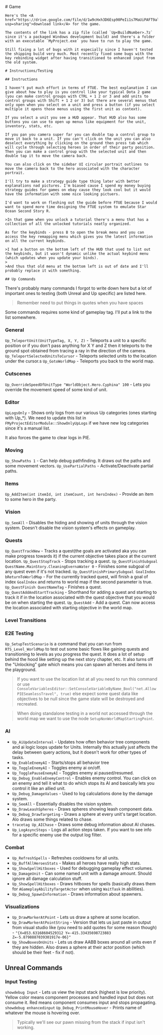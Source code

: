 
<main>
  <div class="m-2 mdx-content">
    # Game
    
    Here's the <A href="https://drive.google.com/file/d/1w9cHxh3D6Esp90PeIi1s7MaUiPAFT9al/view?usp=sharing">download link</A> for the game.

    The contents of the link has a zip file (called `Up<BuildNumber>.7z` since it's a packaged Windows development build) and there's a folder with an executable `MyProject.exe` you have to run to play the game.

    Still fixing a lot of bugs with it especially since I haven't tested the shipping build very much. Most recently fixed some bugs with the key rebinding widget after having transitioned to enhanced input from the old system.

    # Instructions/Testing

    ## Instructions

    I haven't put much effort in terms of FTUE. The best explanation I can give about how to play is you control like your typical Dota 2 game (you can make control groups with CTRL + 1 2 or 3 and add units to control groups with Shift + 1 2 or 3) but there are several menus that only open when you select on a unit and press a button (if you select multiple it opens those menus using the first unit as context).

    If you select a unit you see a HUD appear. That HUD also has some buttons you can use to open up menus like equipment for the unit, inventory, stats, etc.

    If you pan you camera super far you can double tap a control group to move it back to a unit. If you can't click on the unit you can also deselect everything by clicking on the ground then press tab which will cycle through selecting heroes in order of their party position. Then you can make a control group with the selected unit and then double tap it to move the camera back.

    You can also click on the sidebar UI circular portrait outlines to move the camera back to the hero associated with the character portrait.

    I'll try to make a strategy guide type thing later with better explanations nad pictures. I'm biased cause I spend my money buying strategy guides for games on ebay cause they look cool but it would have the information with some nice looking pictuers.

    I'd want to work on fleshing out the guide before FTUE because I would want to spend more time designing the FTUE system to emulate Star Ocean Second Story R.

    >In that game when you unlock a tutorial there's a menu that has a collection of all the unlocked tutorials neatly organized.

    As for the keybinds - press B to open the break menu and you can access the key remapping menu which gives you the latest information on all the current keybinds. 
    
    >I had a button on the bottom left of the HUD that used to list out the keybinds, but it wasn't dynamic unlike the actual keybind menu (which updates when you update your binds). 
    >
    >And thus that old menu at the bottom left is out of date and I'll probably replace it with something.

    ## Up Commands

There's probably many commands I forgot to write down here but a lot of important ones to testing (both Unreal and Up specific) are listed here.

> Remember need to put things in quotes when you have spaces

Some commands requires some kind of gameplay tag. I'll put a link to the list somewhere.

### General

`Up_TeleportUnit(UnitTypeTag, X, Y, Z)` - Teleports a unit to a specific position or if you don't pass anything for X Y and Z then it teleports to the ground spot obtained from tracing a ray in the direction of the camera.
`Up_TeleportSelectedUnitsToCursor` - Teleports selected units to the location under the cursor.s
`Up_GotoWorldMap` - Teleports you back to the world map.

### Cutscenes

`Up_OverrideSpeedOfUnitType "WorldObject.Hero.Cyphina" 100` - Lets you override the movement speed of some kind of unit.

### Editor

`UpLogsOnly` - Shows only logs from our various Up categories (ones starting with Up\_\*). We need to update this list in `FMyProjectEditorModule::ShowOnlyUpLogs` if we have new log categories since it's a manual list.

It also forces the game to clear logs in PIE.

### Moving

`Up_ShowPaths 1` - Can help debug pathfinding. It draws out the paths and some movement vectors.
`Up_UsePartialPaths` - Activate/Deactivate partial paths.

### Items

`Up_AddItem(int itemId, int itemCount, int heroIndex)` - Provide an item to some hero in the party.

### Vision

`Up_SeeAll` - Disables the hiding and showing of units through the vision system. Doesn't disable the vision system's effects on gameplay.

### Quests

`Up_QuestTrackNew` - Tracks a quest(the goals are activated aka you can make progress towards it) if the current objective takes place at the current location.
`Up_QuestStopTrack` - Stops tracking a quest.
`Up_QuestFinishSubgoal QuestName.MainStory.CleaningEvernaWater 0` - Finishes some subgoal of any quest even if it's not tracked.
`Up_QuestFinishPrimarySubgoal GoalIndex bReturnToWorldMap` - For the currently tracked quest, will finish a goal of index `GoalIndex` and returns to world map if the second parameter is true.
`Up_QuestFinish QuestNameTag` - Finishes a quest.
`Up_QuestAddAndStartTracking` - Shorthand for adding a quest and starting to track it if in the location associated with the quest objective that you would be on when starting the quest.
`Up_QuestAdd` - Add a quest. Can now access the location associated with starting objective in the world map.

### Level Transitions

### E2E Testing

`Up_SetupTestScenario` is a command that you can run from `RTS_Level_WorldMap` to test out some basic flows like gaining quests and transitioning to levels as you progress the quest. It does a lot of setup behind the hood like setting up the next story chapter, etc. It also turns off the "Unlocking" gate which means you can spawn all heroes and items in the playground.

> If you want to use the location list at all you need to run this command or use `ConsoleVariablesEditor::SetConsoleVariableByName_Bool("net.AllowPIESeamlessTravel", true)` else expect some quest data like objectives to be null since the game state will be destroyed and recreated.

> When doing standalone testing in a world not accessed through the world map we want to use the node `SetupNonWorldMapStartingPoint`.

### AI

- `Up_AiUpdateInterval` - Updates how often behavior tree components and ai logic loops update for Units. Internally this actually just affects the delay between query actions, but it doesn't work for other types of tasks.
- `Up_EnableEnemyAI` - Starts/stops all behavior tree
- `Up_ToggleEnemyAI` - Toggles enemy ai on/off.
- `Up_TogglePauseEnemyAI` - Toggles enemy ai paused/resumed.
- `Up_Debug_EnableEnemyControl` - Enables enemy control. You can click on an enemy and tell it what to do which stops its AI and basically lets you control it like an allied unit.
- `Up_Debug_DamageValues` - Used to log calculations done by the damage system.
- `Up_SeeAll` - Essentially disables the vision system.
- `Up_DrawLeashSpheres` - Draws spheres showing leash component data.
- `Up_Debug_DrawTargeting` - Draws a sphere at every unit's target location. Alo draws some things related to chase.
- `tracetag Up_AIChase` - Draws some debug information about AI chases.
- `Up_LogAsyncSteps` - Logs all action steps taken. If you want to see info for a specific enemy use the output log filter.

### Combat

- `Up_RefreshSpells` - Refreshes cooldowns for all units.
- `Up_BuffAllHeroesStats` - Makes all heroes have really high stats.
- `Up_ShowSpellHitboxes` - Used for debugging gameplay effect volumes.
- `Up_DamageUnit` - Can some named unit with a damage amount. Should ignore all damage calculation stuff.
- `Up_ShowSpellHitboxes` - Draws hitboxes for spells (basically draws them for `AGameplayAbilityTargetActor` when using `WaitTask` in abilities).
- `Up_Debug_SpawnInformation` - Draws information about spawners.

### Visualizations

- `Up_DrawMarkerAtPoint` - Lets us draw a sphere at some location.
- `Up_DrawMarkerAtPointString` - Version that lets us just paste in output from visual studio like (you need to add quotes for some reason though) - `"{X=853.63168604529312 Y=-415.33435698723883 Z=-5.8798887039301917e-06}"`
- `Up_ShowBoxesOnUnits` - Lets us draw AABB boxes around all units even if they are hidden. Also draws a sphere at their actor position (which should be their feet - fix if not).

## Unreal Commands

### Input Testing

`showdebug Input` - Lets us view the input stack (highest is low priority). Yellow color means component processes and handled input but does not consume it. Red means component consumes input and stops propagating.
`showdebug enhancedinput`
`Up_Debug_PrintMouseHover` - Prints name of whatever the mouse is hovering over.

> Typically we'll see our pawn missing from the stack if input isn't working.

  </div>
</main>
